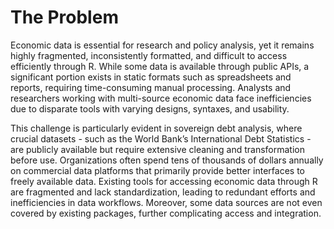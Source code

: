 # The Problem

<!-- 
Outlining the issue / weak point / problem to be solved by this proposal. This should be a compelling section that sets the reader up for the next section - the proposed solution!

It is important to cover:

 - [ ] What the problem is
 - [ ] Who it affects
 - [ ] Have there been previous attempts to resolve the problem
 - [ ] Why it should be tackled
-->

Economic data is essential for research and policy analysis, yet it remains highly fragmented, inconsistently formatted, and difficult to access efficiently through R. While some data is available through public APIs, a significant portion exists in static formats such as spreadsheets and reports, requiring time-consuming manual processing. Analysts and researchers working with multi-source economic data face inefficiencies due to disparate tools with varying designs, syntaxes, and usability.

This challenge is particularly evident in sovereign debt analysis, where crucial datasets - such as the World Bank’s International Debt Statistics - are publicly available but require extensive cleaning and transformation before use. Organizations often spend tens of thousands of dollars annually on commercial data platforms that primarily provide better interfaces to freely available data. Existing tools for accessing economic data through R are fragmented and lack standardization, leading to redundant efforts and inefficiencies in data workflows. Moreover, some data sources are not even covered by existing packages, further complicating access and integration.

